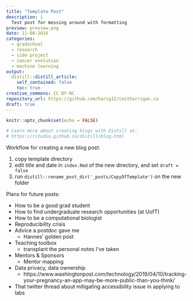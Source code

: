 ```yaml
---
title: "Template Post"
description: |
  Test post for messing around with formatting
preview: preview.png
date: 11-08-2016
categories:
  - gradschool
  - research
  - side project
  - cancer evolution
  - machine learning
output: 
  distill::distill_article:
    self_contained: false
    toc: true
creative_commons: CC BY-NC
repository_url: https://github.com/harig12/caitharrigan.ca
draft: true
---
```


```r
knitr::opts_chunk$set(echo = FALSE)

# Learn more about creating blogs with Distill at:
# https://rstudio.github.io/distill/blog.html

```


Workflow for creating a new blog post:

1. copy template directory
2. edit title and date in `index.Rmd` of the new directory, and set `draft = false`
3. run `distill::rename_post_dir('_posts/CopyOfTemplate')` on the new folder

Plans for future posts:

+ How to be a good grad student
+ How to find undergraduate research opportunities (at UofT)
+ How to be a computational biologist
+ Reproducibility crisis
+ Advice a postdoc gave me
  + Hannes' golden post
+ Teaching toolbox
  + transplant the personal notes I've taken
+ Mentors & Sponsors
  + Mentor mapping
+ Data privacy, data ownership
  + https://www.washingtonpost.com/technology/2019/04/10/tracking-your-pregnancy-an-app-may-be-more-public-than-you-think/ 
+ That twitter thread about mitigating accessibility issue in applying to labs




